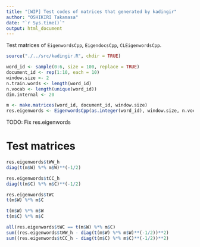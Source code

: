 ```yaml
---
title: "[WIP] Test codes of matrices that generated by kadingir"
author: "OSHIKIRI Takamasa"
date: "`r Sys.time()`"
output: html_document
---
```


Test matrices of `EigenwordsCpp`, `EigendocsCpp`, `CLEigenwordsCpp`.
 
```r
source("./../src/kadingir.R", chdir = TRUE)

word_id <- sample(0:6, size = 100, replace = TRUE)
document_id <- rep(1:10, each = 10)
window.size <- 2
n.train.words <- length(word_id)
n.vocab <- length(unique(word_id))
dim.internal <- 20

m <- make.matrices(word_id, document_id, window.size)
res.eigenwords <- EigenwordsCpp(as.integer(word_id), window.size, n.vocab, dim.internal, mode_oscca = TRUE, debug = TRUE)
```

TODO: Fix res.eigenwords

# Test matrices
```r
res.eigenwords$tWW_h
diag(t(m$W) %*% m$W)**(-1/2)

res.eigenwords$tCC_h
diag(t(m$C) %*% m$C)**(-1/2)

res.eigenwords$tWC
t(m$W) %*% m$C

t(m$W) %*% m$W
t(m$C) %*% m$C

all(res.eigenwords$tWC == t(m$W) %*% m$C)
sum((res.eigenwords$tWW_h - diag(t(m$W) %*% m$W)**(-1/2))**2)
sum((res.eigenwords$tCC_h - diag(t(m$C) %*% m$C)**(-1/2))**2)
```
